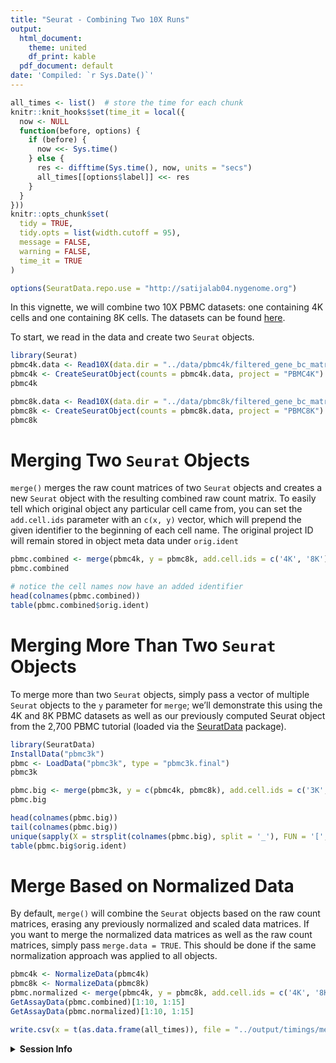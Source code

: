 ```yaml
---
title: "Seurat - Combining Two 10X Runs"
output:
  html_document:
    theme: united
    df_print: kable
  pdf_document: default
date: 'Compiled: `r Sys.Date()`'
---
```


```r
all_times <- list()  # store the time for each chunk
knitr::knit_hooks$set(time_it = local({
  now <- NULL
  function(before, options) {
    if (before) {
      now <<- Sys.time()
    } else {
      res <- difftime(Sys.time(), now, units = "secs")
      all_times[[options$label]] <<- res
    }
  }
}))
knitr::opts_chunk$set(
  tidy = TRUE,
  tidy.opts = list(width.cutoff = 95),
  message = FALSE,
  warning = FALSE,
  time_it = TRUE
)
```

```r
options(SeuratData.repo.use = "http://satijalab04.nygenome.org")
```

In this vignette, we will combine two 10X PBMC datasets: one containing 4K cells and one containing 8K cells. The datasets can be found [here](https://support.10xgenomics.com/single-cell-gene-expression/datasets).

To start, we read in the data and create two `Seurat` objects.

```r
library(Seurat)
pbmc4k.data <- Read10X(data.dir = "../data/pbmc4k/filtered_gene_bc_matrices/GRCh38/")
pbmc4k <- CreateSeuratObject(counts = pbmc4k.data, project = "PBMC4K")
pbmc4k

pbmc8k.data <- Read10X(data.dir = "../data/pbmc8k/filtered_gene_bc_matrices/GRCh38/")
pbmc8k <- CreateSeuratObject(counts = pbmc8k.data, project = "PBMC8K")
pbmc8k
```


# Merging Two `Seurat` Objects

`merge()` merges the raw count matrices of two `Seurat` objects and creates a new `Seurat` object with the resulting combined raw count matrix. To easily tell which original object any particular cell came from, you can set the `add.cell.ids` parameter with an `c(x, y)` vector, which will prepend the given identifier to the beginning of each cell name. The original project ID will remain stored in object meta data under `orig.ident`

```r
pbmc.combined <- merge(pbmc4k, y = pbmc8k, add.cell.ids = c('4K', '8K'), project = 'PBMC12K')
pbmc.combined
```

```r
# notice the cell names now have an added identifier
head(colnames(pbmc.combined))
table(pbmc.combined$orig.ident)
```

# Merging More Than Two `Seurat` Objects

To merge more than two `Seurat` objects, simply pass a vector of multiple `Seurat` objects to the `y` parameter for `merge`; we'll demonstrate this using the 4K and 8K PBMC datasets as well as our previously computed Seurat object from the 2,700 PBMC tutorial (loaded via the [SeuratData](https://github.com/satijalab/seurat-data) package).

```r
library(SeuratData)
InstallData("pbmc3k")
pbmc <- LoadData("pbmc3k", type = "pbmc3k.final")
pbmc3k

pbmc.big <- merge(pbmc3k, y = c(pbmc4k, pbmc8k), add.cell.ids = c('3K', '4K', '8K'), project = 'PBMC15K')
pbmc.big

head(colnames(pbmc.big))
tail(colnames(pbmc.big))
unique(sapply(X = strsplit(colnames(pbmc.big), split = '_'), FUN = '[', 1))
table(pbmc.big$orig.ident)
```

# Merge Based on Normalized Data

By default, `merge()` will combine the `Seurat` objects based on the raw count matrices, erasing any previously normalized and scaled data matrices. If you want to merge the normalized data matrices as well as the raw count matrices, simply pass `merge.data = TRUE`. This should be done if the same normalization approach was applied to all objects.

```r
pbmc4k <- NormalizeData(pbmc4k)
pbmc8k <- NormalizeData(pbmc8k)
pbmc.normalized <- merge(pbmc4k, y = pbmc8k, add.cell.ids = c('4K', '8K'), project = 'PBMC12K', merge.data = TRUE)
GetAssayData(pbmc.combined)[1:10, 1:15]
GetAssayData(pbmc.normalized)[1:10, 1:15]
```

```r
write.csv(x = t(as.data.frame(all_times)), file = "../output/timings/merge_vignette_times.csv")
```

<details>
  <summary>**Session Info**</summary>
```r
sessionInfo()
```
</details>
